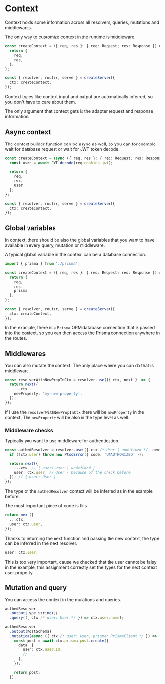 # Context

Context holds some information across all resolvers, queries, mutations and middlewares.

The only way to customize context in the runtime is middleware.

```ts copy
const createContext = ({ req, res }: { req: Request; res: Response }) => {
  return {
    req,
    res,
  };
};

const { resolver, router, serve } = createServer({
  ctx: createContext,
});
```

Context types like context input and output are automatically inferred, so you don't have to care about them.

The only argument that context gets is the adapter request and response information.

## Async context

The context builder function can be async as well, so you can for example wait for database request or wait for JWT token decode.

```ts copy
const createContext = async ({ req, res }: { req: Request; res: Response }) => {
  const user = await JWT.decode(req.cookies.jwt);

  return {
    req,
    res,
    user,
  };
};

const { resolver, router, serve } = createServer({
  ctx: createContext,
});
```

## Global variables

In context, there should be also the global variables that you want to have available in every query, mutation or middleware.

A typical global variable in the context can be a database connection.

```ts copy
import { prisma } from './prisma';

const createContext = ({ req, res }: { req: Request; res: Response }) => {
  return {
    req,
    res,
    prisma,
  };
};

const { resolver, router, serve } = createServer({
  ctx: createContext,
});
```

In the example, there is a `Prisma` ORM database connection that is passed into the context, so you can then access the Prisma connection anywhere in the routes.

## Middlewares

You can also mutate the context. The only place where you can do that is middleware.

```ts copy
const resolverWithNewPropInCtx = resolver.use(({ ctx, next }) => {
  return next({
    ...ctx,
    newProperty: 'my-new-property',
  });
});
```

If I use the `resolverWithNewPropInCtx` there will be `newProperty` in the context. The `newProperty` will be also in the type level as well.

### Middleware checks

Typically you want to use middleware for authentication.

```ts copy
const authedResolver = resolver.use(({ ctx /* User | undefined */, next }) => {
  if (!ctx.user) throw new PtsqError({ code: 'UNAUTHORIZED' });

  return next({
    ...ctx, // { user: User | undefined }
    user: ctx.user, // User - because of the check before
  }); // { user: User }
});
```

The type of the `authedResolver` context will be inferred as in the example before.

The most important piece of code is this

```ts
return next({
  ...ctx,
  user: ctx.user,
});
```

Thanks to returning the next function and passing the new context, the type can be inferred in the next resolver.

```ts
user: ctx.user;
```

This is too very important, cause we checked that the user cannot be falsy in the example, this assignment correctly set the types for the next context user property.

## Mutation and query

You can access the context in the mutations and queries.

```ts
authedResolver
  .output(Type.String())
  .query(({ ctx /* user: User */ }) => ctx.user.name);
```

```ts copy
authedResolver
  .output(PostSchema)
  .mutation(async ({ ctx /* user: User, prisma: PrismaClient */ }) => {
    const post = await ctx.prisma.post.create({
      data: {
        user: ctx.user.id,
        // ...
      },
    });

    return post;
  });
```
